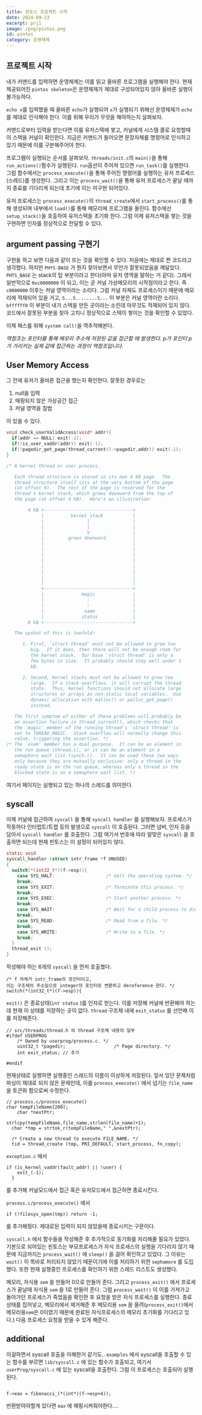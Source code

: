 ```yaml
---
title: 핀토스 프로젝트 시작
date: 2024-09-23
excerpt: prj1
image: /png/pintos.png
id: pintos
category: 운영체제
---
```


## 프로젝트 시작

내가 커맨드를 입력하면 운영체제는 이를 읽고 올바른 프로그램을 실행해야 한다. 현재 제공되어진 `pintos skeleton`은 운영체제가 제대로 구성되어있지 않아 올바른 실행이 불가능하다.

`echo x`를 입력했을 때 올바른 `echo`가 실행되어 `x`가 실행되기 위해선 운영체제가 `echo`를 제대로 인식해야 한다. 이를 위해 우리가 무엇을 해야하는지 살펴보자.

커맨드로부터 입력을 받는다면 이를 유저스택에 쌓고, 커널에게 시스템 콜로 요청할때 이 스택을 커널이 확인한다. 지금은 커맨드가 들어오면 문장자체를 명령어로 인식하고 있기 때문에 이를 구분해주어야 한다.

프로그램이 실행되는 순서를 살펴보자. `threads/init.c`의 `main()`을 통해 `run_actions()`함수가 실행된다. `run`옵션이 주어져 있으면 `run_task()`를 실행한다. 그럼 함수에서는 `process_execute()`을 통해 주어진 명령어를 실행하는 유저 프로세스(스레드)를 생성한다. 그리고 이는 `process_wait()`을 통해 유저 프로세스가 끝날 때까지 종료를 기다리게 되는데 초기에 이는 미구현 되어있다.

유저 프로세스는 `process_execute()`의 `thread_create`에서 `start_process()`를 통해 생성되며 내부에서 `load()`를 통해 메모리에 프로그램을 올린다. 함수에선 `setup_stack()`을 호출하여 유저스택을 초기화 한다. 그럼 이제 유저스택을 쌓는 것을 구현하면 인자를 정상적으로 전달할 수 있다.

## argument passing 구현기


구현을 하고 보면 다음과 같이 뜨는 것을 확인할 수 있다. 처음에는 제대로 짠 코드라고 생각했다. 하지만 `PHYS-BASE` 가 뭔지 찾아보면서 무언가 잘못되었음을 깨달았다. `PHTS_BASE` 는 stack의 탑 부분이라고 한다(아마 유저 영역을 말하는 거 같다). 그래서 일반적으로 `0xc0000000` 이 되고, 이는 곧 커널 가상메모리의 시작점이라고 한다. 즉 `c0000000` 이후는 커널 영역이라는 소리다. 그럼 커널 자체도 프로세스이기 때문에 메모리에 적재되어 있을 거고, `S...S........S...` 이 부분은 커널 영역이란 소리다. `bffffff0` 이 부분이 내가 스택을 만든 곳이라는 소린데 아무것도 적재되어 있지 않다. 코드에서 잘못된 부분을 찾아 고치니 정상적으로 스택이 쌓이는 것을 확인할 수 있었다.


이제 패스를 위해 `system call!`을 역추적해본다.

_역참조는 포인터를 통해 메모리 주소에 저장된 값을 접근할 때 발생한다._
_p가 포인터 p가 가리키는 실제 값에 접근하는 과정이 역참조입니다._

## User Memory Access

그 전에 유저가 올바른 접근을 했는지 확인한다. 잘못된 경우로는

1. null을 입력
2. 매핑되지 않은 가상공간 접근
3. 커널 영역을 침범

이 있을 수 있다.

```c
void check_userValidAccess(void* addr){
  if(addr == NULL) exit(-1);
  if(!is_user_vaddr(addr)) exit(-1);
  if(!pagedir_get_page(thread_current()->pagedir,addr)) exit(-1);
}
```

```cpp
/* A kernel thread or user process.

   Each thread structure is stored in its own 4 kB page.  The
   thread structure itself sits at the very bottom of the page
   (at offset 0).  The rest of the page is reserved for the
   thread's kernel stack, which grows downward from the top of
   the page (at offset 4 kB).  Here's an illustration:

        4 kB +---------------------------------+
             |          kernel stack           |
             |                |                |
             |                |                |
             |                V                |
             |         grows downward          |
             |                                 |
             |                                 |
             |                                 |
             |                                 |
             |                                 |
             |                                 |
             |                                 |
             |                                 |
             +---------------------------------+
             |              magic              |
             |                :                |
             |                :                |
             |               name              |
             |              status             |
        0 kB +---------------------------------+

   The upshot of this is twofold:

      1. First, `struct thread' must not be allowed to grow too
         big.  If it does, then there will not be enough room for
         the kernel stack.  Our base `struct thread' is only a
         few bytes in size.  It probably should stay well under 1
         kB.

      2. Second, kernel stacks must not be allowed to grow too
         large.  If a stack overflows, it will corrupt the thread
         state.  Thus, kernel functions should not allocate large
         structures or arrays as non-static local variables.  Use
         dynamic allocation with malloc() or palloc_get_page()
         instead.

   The first symptom of either of these problems will probably be
   an assertion failure in thread_current(), which checks that
   the `magic' member of the running thread's `struct thread' is
   set to THREAD_MAGIC.  Stack overflow will normally change this
   value, triggering the assertion. */
/* The `elem' member has a dual purpose.  It can be an element in
   the run queue (thread.c), or it can be an element in a
   semaphore wait list (synch.c).  It can be used these two ways
   only because they are mutually exclusive: only a thread in the
   ready state is on the run queue, whereas only a thread in the
   blocked state is on a semaphore wait list. */
```

여기서 페이지는 실행되고 있는 하나의 스레드를 의미한다.

## syscall

이제 커널에 접근하여 `syscall` 을 통해 `syscall handler` 를 실행해보자. 프로세스가 작동하다 인터럽트/트랩 등의 발생으로 `syscall` 이 호출된다. 그러면 넘버, 인자 등을 담아서 `syscall handler` 를 호출한다. 그럼 여기서 번호에 따라 알맞은 `syscall` 을 호출하면 되는데 현재 핀토스는 이 설정이 되어있지 않다.

```c
static void
syscall_handler (struct intr_frame *f UNUSED)
{
  switch(*(int32_t*)(f->esp)){
    case SYS_HALT:                   /* Halt the operating system. */
    break;
    case SYS_EXIT:                   /* Terminate this process. */
    break;
    case SYS_EXEC:                   /* Start another process. */
    break;
    case SYS_WAIT:                   /* Wait for a child process to die. */
    break;
    case SYS_READ:                   /* Read from a file. */
    break;
    case SYS_WRITE:                  /* Write to a file. */
    break;
  }
  thread_exit ();
}
```

작성해야 하는 6개의 `syscall` 을 먼저 호출했다.

```tsx
/* f 자체가 intr_frame의 포인터이고,
이는 구조체의 주소임으로 integer의 포인터로 변환하고 dereference 한다. */
switch(*(int32_t*)(f->esp)){

```

`exit()` 은 종료상태(`int status` )를 인자로 받는다. 이를 저장해 커널에 반환해야 하는데 현재 이 상태를 저장하는 곳이 없다. `thread` 구조체 내에 `exit_status` 를 선언해 이를 저장해준다.

```tsx
// src/threads/thread.h 의 thread 구조체 내용의 일부
#ifdef USERPROG
    /* Owned by userprog/process.c. */
    uint32_t *pagedir;                  /* Page directory. */
    int exit_status; // 추가

#endif
```

현재상태로 실행하면 실행중인 스레드의 이름이 이상하게 저장된다. 앞서 있던 문제처럼 파싱이 제대로 되지 않은 문제인데, 이를 `process_execute()` 에서 넘기는 `file_name` 을 토큰화 함으로써 수정한다.

```tsx
// process.c/process_execute()
char tempFileName[200];
	char *nextPtr;

strlcpy(tempFileName,file_name,strlen(file_name)+1);
  char *tmp = strtok_r(tempFileName," ",&nextPtr);

  /* Create a new thread to execute FILE_NAME. */
  tid = thread_create (tmp, PRI_DEFAULT, start_process, fn_copy);
```

`exception.c` 에서

```
if (is_kernel_vaddr(fault_addr) || !user) {
    exit_(-1);
  }
```

를 추가해 커널모드에서 접근 혹은 유저모드에서 접근하면 종료시킨다.

`process.c/process_execute()` 에서

```tsx
if (!filesys_open(tmp)) return -1;
```

를 추가해줬다. 제대로된 입력이 되지 않았을때 종료시키는 구문이다.

`syscall.h` 에서 함수들을 작성해준 후 추가적으로 동기화를 처리해줄 필요가 있었다. 기본으로 되어있는 핀토스는 부모프로세스가 자식 프로세스의 실행을 기다리지 않기 때문에 지금까지는 `process_wait()` 에 `sleep()` 을 걸어 확인하고 있었다. 그 이유는 `wait()` 이 똑바로 처리되지 않았기 때문이기에 이를 처리하기 위한 `sephamore` 를 도입했다. 또한 현재 실행중인 프로세스를 확인하기 위한 스레드 리스트도 생성했다.

메모리, 자식용 `sem` 을 만들어 0으로 만들어 준다. 그리고 `process_exit()` 에서 프로세스가 끝날때 자식용 `sem` 을 1로 만들어 준다. 그럼 `process_wait()` 이 이를 가져가고 돌아가던 프로세스가 죽었음을 확인한 후 요청을 받은 자식 프로세스를 실행한다. 종료상태를 집어넣고, 메모리에서 제거해준 후 메모리용 `sem` 을 올려(`process_exit()`에서 메모리용`sem`은 0이였기 때문에 완료된 자식프로세스의 메모리 초기화를 기다리고 있다.) 다음 프로세스 요청을 받을 수 있게 해준다.

## additional

이걸하면서 syscall 호출을 이해한거 같기도.. `examples` 에서 syscall을 호출할 수 있는 함수를 부르면 `lib/syscall.c` 에 있는 함수가 호출되고, 여기서 `userProg/syscall.c` 에 있는 syscall을 호출한다. 그럼 이 프로세스는 호출되어 실행된다.

```tsx

f->eax = fibonacci_(*(int*)(f->esp+4));
```

반환받아야할게 있다면 `eax` 에 매핑시켜줘야한다….
